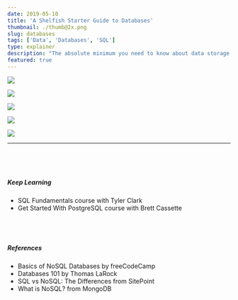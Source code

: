 ```yaml
---
date: 2019-05-10
title: 'A Shelfish Starter Guide to Databases'
thumbnail: ./thumb@2x.png
slug: databases
tags: ['Data', 'Databases', 'SQL']
type: explainer
description: "The absolute minimum you need to know about data storage."
featured: true
---
```



![](./DB_1.png)

![](./DB_2.png)

![](./DB_3.png)

![](./DB_4.png)

![](./DB_5.png)

<DB6 />

----

<div style="display: grid;
  grid-gap: 40px;
  grid-template-columns: repeat(auto-fill, minmax(250px, 1fr));
  align-content: center; margin-top: 60px;">

<span>

##### Keep Learning 

* <Link target="_blank" to="https://egghead.io/courses/sql-fundamentals">SQL Fundamentals</Link> course with Tyler Clark

* <Link target="_blank" to="https://egghead.io/courses/get-started-with-postgresql">Get Started With PostgreSQL</Link> course with Brett Cassette

</span>

<span>

##### References 

* <Link target="_blank" to="https://medium.freecodecamp.org/nosql-databases-5f6639ed9574">Basics of NoSQL Databases</Link> by freeCodeCamp

* <Link target="_blank" to="https://thomaslarock.com/2018/07/databases-101/">Databases 101</Link> by Thomas LaRock

* <Link target="_blank" to="https://www.sitepoint.com/sql-vs-nosql-differences/">SQL vs NoSQL: The Differences</Link> from SitePoint

* <Link target="_blank" to="https://www.mongodb.com/nosql-explained">What is NoSQL?</Link> from MongoDB

</span>

</div>